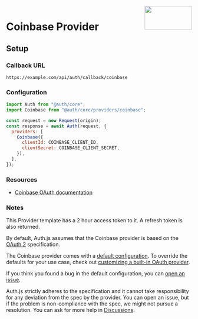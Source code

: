
<img align="right" src="/img/providers/coinbase.svg" height="64" width="128" />

# Coinbase Provider

## Setup

### Callback URL

```
https://example.com/api/auth/callback/coinbase
```

### Configuration

```js
import Auth from "@auth/core";
import Coinbase from "@auth/core/providers/coinbase";

const request = new Request(origin);
const response = await Auth(request, {
  providers: [
    Coinbase({
      clientId: COINBASE_CLIENT_ID,
      clientSecret: COINBASE_CLIENT_SECRET,
    }),
  ],
});
```

### Resources

- [Coinbase OAuth documentation](https://developers.coinbase.com/api/v2)

### Notes

<Callout type="info">
  This Provider template has a 2 hour access token to it. A refresh token is
  also returned.
</Callout>

By default, Auth.js assumes that the Coinbase provider is
based on the [OAuth 2](https://www.rfc-editor.org/rfc/rfc6749.html) specification.

<Callout type="info">

The Coinbase provider comes with a [default configuration](https://github.com/nextauthjs/next-auth/blob/main/packages/core/src/providers/coinbase.ts).
To override the defaults for your use case, check out [customizing a built-in OAuth provider](https://authjs.dev/guides/providers/custom-provider#override-default-options).

</Callout>

If you think you found a bug in the default configuration, you can [open an issue](https://authjs.dev/new/provider-issue).

Auth.js strictly adheres to the specification and it cannot take responsibility for any deviation from
the spec by the provider. You can open an issue, but if the problem is non-compliance with the spec,
we might not pursue a resolution. You can ask for more help in [Discussions](https://authjs.dev/new/github-discussions).
